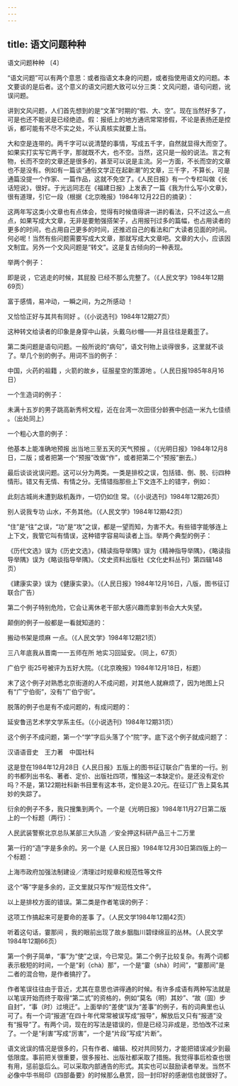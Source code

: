 ```yaml
---
---
---
```

title: 语文问题种种
---




语文问题种种 〔4〕



“语文问题”可以有两个意思：或者指语文本身的问题，或者指使用语文的问题。本文要谈的是后者。这个意义的语文问题大致可以分三类：文风问题，语句问题，讹误问题。

讲到文风问题，人们首先想到的是“文革”时期的“假、大、空”。现在当然好多了，可是也还不能说是已经绝迹。假：报纸上的地方通讯常常掺假，不论是表扬还是控诉，都可能有不尽不实之处，不认真核实就要上当。

大和空是连带的。两千字可以说清楚的事情，写成五千字，自然就显得大而空了。如果实打实写它两千字，那就既不大，也不空。当然，这只是一般的说法。言之有物，长而不空的文章还是很多的，甚至可以说是主流。另一方面，不长而空的文章也不是没有。例如有一篇谈“通俗文学正在起新潮”的文章，三千字，不算长，可是通篇没提一个作家、一篇作品，这就不免空了。《人民日报》有一个专栏叫做《长话短说》，很好。于光远同志在《福建日报》上发表了一篇《我为什么写小文章》，很有道理，引它一段（根据《北京晚报》1984年12月22日的摘录）：

这两年写这类小文章也有点体会，觉得有时候值得讲一讲的看法，只不过这么一点点，如果写成大文章，无非是要勉强搭架子，占用报刊过多的篇幅，也占用读者的更多的时间，也占用自己更多的时间，还推迟自己的看法和广大读者见面的时间。何必呢！当然有些问题需要写成大文章，那就写成大文章吧。文章的大小，应该因文制宜。另外一个文风问题是“转文”。这是复古倾向的一种表现。

举两个例子：

即是说 ，它逃走的时候，其屁股 已经不那么完整了。（《人民文学》1984年12期69页）

富于感情，易冲动，一瞬之间，为之所感动 ！

又恰恰正好与其共有同好 。（《小说选刊》1984年12期27页）

这种转文给读者的印象是身穿中山装，头戴乌纱帽——并且往往是戴歪了。

第二类问题是语句问题。一般所说的“病句”，语文刊物上谈得很多，这里就不谈了。举几个别的例子。用词不当的例子：

中国，火药的祖籍 ，火箭的故乡，征服星空的策源地 。（人民日报1985年8月16日）

一个生造词的例子：

未满十五岁的男子跳高新秀柯文程，近在台湾一次田径分龄赛中创造一米九七佳绩 。（出处同上）

一个粗心大意的例子：

他基本上能准确地预报 出当地三至五天的天气预报 。（《光明日报》1984年12月8日，二版；或者把第一个“预报”改做“作”，或者把第二个“预报”删去。）

最后谈谈讹误问题。这可以分为两类。一类是排校之误，包括错、倒、脱、衍四种情形。错又有无情、有情之分。无情错指那些上下文连不上的错字，例如：

此刻古城尚未遭到敌机轰炸，一切仍如住 常。（《小说选刊》1984年12期26页）

别人说我专功 山水，不务其他。（《人民文学》1984年12期42页）

“住”是“往”之误，“功”是“攻”之误，都是一望而知，为害不大。有些错字能够连上上下文，我管它叫有情误，这种错字容易叫读者上当。举两个典型的例子：

《历代文选》误为《历史文选》，《精读指导举隅》误为《精神指导举隅》，《略读指导举隅》误为《略谈指导举隅》。（文史资料出版社《文化史料丛刊》第四辑148页）

《建康实录》误为《健康实录》。（《人民日报》1984年12月16日，八版，图书征订联合广告）

第二个例子特别危险，它会让离休老干部大感兴趣而拿到书会大大失望。

颠倒的例子一般都是一看就知道的：

搬动书架是烦麻 一点。（《人民文学》1984年12期21页）

三八年底我从晋南一一五师在所 地实习回延安。（同上，67页）

广伯宁 街25号被评为五好大院。（《北京晚报》1984年12月18日，标题）

末了这个例子对熟悉北京街道的人不成问题，对其他人就麻烦了，因为地图上只有“广宁伯街”，没有“广伯宁街”。

脱落的例子也是有不成问题的，有成问题的：

延安鲁迅艺术学文学系主任。（《小说选刊》1984年12期31页）

这个例子不成问题，第一个“学”字后头落了个“院”字。底下这个例子就成问题了：

汉语语音史　王力著　中国社科

这是登在1984年12月28日《人民日报》五版上的图书征订联合广告里的一行。别的书都列出书名、著者、定价、出版社四项，惟独这一本缺定价。是还没有定价吗？不是，第122期社科新书目里有这本书，定价是3.20元。在征订广告上莫名其妙的失踪了。

衍余的例子不多，我只搜集到两个。一个是《光明日报》1984年11月27日第二版上的一个标题（两行）：

人民武装警察北京总队某部三大队造 ／安全押这科研产品三十二万里

第一行的“造”字是多余的。另一个是《人民日报》1984年12月30日第四版上的一个标题：

上海市政府加强法制建设／清理过时规章和规范性等文件

这个“等”字是多余的，正文里就只写作“规范性文件”。

以上是排校方面的错误。第二类是作者笔误的例子：

这项工作搞起来可是要命的差事 了。（人民文学1984年12期42页）

听着这句话，霎那间 ，我的眼前出现了故乡胭脂川碧绿绵亘的丛林。（人民文学1984年12期66页）

第一个例子简单，“事”为“使”之误，今已常见。第二个例子比较复杂。有两个词都表示极短的时间，一个是“刹（chà）那”，一个是“霎（shà）时间”，“霎那间”是二者的混合物，是作者搞拧了。

作者笔误往往由于音近，尤其在意思也讲得通的时候。有许多成语有两种写法就是以笔误开始而终于取得“第二式”的资格的，例如“莫名（明）其妙”、“故（固）步自封”，“事（时）过境迁”。上面举的“差使”误为“差事”的例子，有的词典里也认可了。有一个词“报道”在四十年代常常被误写成“报导”，解放后又只有“报道”没有“报导”了。有两个词，现在的写法是错误的，但是已经习非成是，恐怕改不过来了。一个是“利害”写成“厉害”，一个是“片段”写成“片断”。

语文讹误的情况是很多的，只有作者、编辑、校对共同努力，才能把错误减少到最低限度。事前把关很重要，很多报社、出版社都采取了措施。我觉得事后检查也很有用，惩前毖后么。可以采取内部通告的形式。其实也可以鼓励读者举发。当然不必像中华书局印《四部备要》的时候那么悬赏，回一封印好的感谢信也就很好了。
